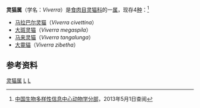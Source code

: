 {{Automatic taxobox
| taxon = Viverra
| authority = [[卡爾·林奈|Linnaeus]], 1758
| image = Viverra zibetha ras.jpg
| image_caption = [[大靈貓|大靈貓]]（''Viverra zibetha''）
}}
'''灵猫属'''（学名：''Viverra''）是[[食肉目|食肉目]][[灵猫科|灵猫科]]的一[[属_(生物)|属]]，现存4[[物种|种]]：<ref>[http://zd1.brim.ac.cn/Mnamelist.asp?x_L_name=Viverra&z_L_name=LIKE%2C%27%25%2C%25%27 中国生物多样性信息中心动物学分部]{{dead link|date=2018年1月 |bot=InternetArchiveBot |fix-attempted=yes }}，2013年5月1日查阅</ref>

*[[马拉巴尔灵猫|马拉巴尔灵猫]]（''Viverra civettina''）
*[[大斑灵猫|大斑灵猫]]（''Viverra megaspila''）
*[[马来灵猫|马来灵猫]]（''Viverra tangalunga''）
*[[大靈貓|大靈貓]]（''Viverra zibetha''）

==参考资料==
{{reflist}}
{{taxonbar}}
[[Category:灵猫属|]]
[[Category:卡尔·林奈命名的生物分类|L]]
[[Category:灵猫科|L]]